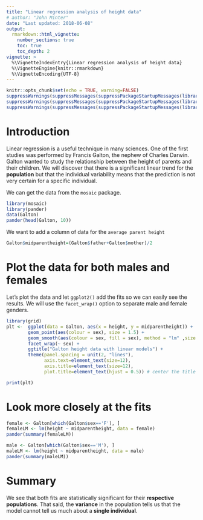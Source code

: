```yaml
---
title: "Linear regression analysis of height data"
# author: "John Minter"
date: "Last updated: 2018-06-08"
output:
  rmarkdown::html_vignette:
    number_sections: true
    toc: true
    toc_depth: 2
vignette: >
  %\VignetteIndexEntry{Linear regression analysis of height data}
  %\VignetteEngine{knitr::rmarkdown}
  %\VignetteEncoding{UTF-8}
---
```



```r
knitr::opts_chunk$set(echo = TRUE, warning=FALSE)
suppressWarnings(suppressMessages(suppressPackageStartupMessages(library(ggplot2))))
suppressWarnings(suppressMessages(suppressPackageStartupMessages(library(mosaic))))
suppressWarnings(suppressMessages(suppressPackageStartupMessages(library(plotly))))
```
# Introduction

Linear regression is a useful technique in many sciences. One of the
first studies was performed by Francis Galton, the nephew of
Charles Darwin. Galton wanted to study the relationship between the
height of parents and their children. We will discover that there
is a significant linear trend for the **population** but that the
individual variability means that the prediction is not very certain
for a specific individual.

We can get the data from the `mosaic` package.

```r
library(mosaic)
library(pander)
data(Galton)
pander(head(Galton, 10))

```
We want to add a column of data for the `average parent height`

```r
Galton$midparentheight=(Galton$father+Galton$mother)/2
```
# Plot the data for both males and females

Let's plot the data and let `ggplot2()` add the fits so we can
easily see the results. We will use the `facet_wrap()` option
to separate male and female genders.


```r
library(grid)
plt <-	ggplot(data = Galton, aes(x = height, y = midparentheight)) +
		geom_point(aes(colour = sex), size = 1.5) +
        geom_smooth(aes(colour = sex, fill = sex), method = "lm" ,size = .5) +
		facet_wrap(~ sex) +
		ggtitle("Galton height data with linear models") +
		theme(panel.spacing = unit(2, "lines"),
			  axis.text=element_text(size=12),
			  axis.title=element_text(size=12),
			  plot.title=element_text(hjust = 0.5)) # center the title

print(plt)
```

# Look more closely at the fits

```r
female <- Galton[which(Galton$sex=='F'), ]
femaleLM <- lm(height ~ midparentheight, data = female)
pander(summary(femaleLM))

male <- Galton[which(Galton$sex=='M'), ]
maleLM <- lm(height ~ midparentheight, data = male)
pander(summary(maleLM))

```

# Summary

We see that both fits are statistically significant for their
**respective populations**. That said, the **variance** in the
population tells us that the model cannot tell us much about
a **single individual**.
